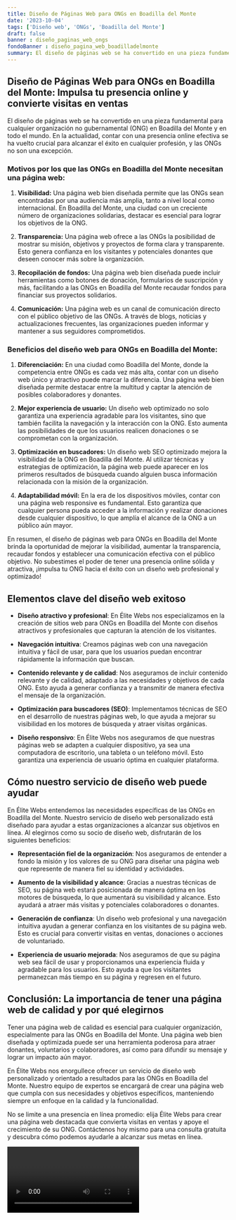```yaml
---
title: Diseño de Páginas Web para ONGs en Boadilla del Monte
date: '2023-10-04'
tags: ['Diseño web', 'ONGs', 'Boadilla del Monte']
draft: false
banner : diseño_paginas_web_ongs
fondoBanner : diseño_pagina_web_boadilladelmonte
summary: El diseño de páginas web se ha convertido en una pieza fundamental para cualquier organización no gubernamental (ONG) en Boadilla del Monte y en todo el mundo. En la actualidad, contar con una presencia online efectiva se ha vuelto crucial para alcanzar el éxito en cualquier profesión, y las ONGs no son una excepción.
---
```


## Diseño de Páginas Web para ONGs en Boadilla del Monte: Impulsa tu presencia online y convierte visitas en ventas

El diseño de páginas web se ha convertido en una pieza fundamental para cualquier organización no gubernamental (ONG) en Boadilla del Monte y en todo el mundo. En la actualidad, contar con una presencia online efectiva se ha vuelto crucial para alcanzar el éxito en cualquier profesión, y las ONGs no son una excepción.

### Motivos por los que las ONGs en Boadilla del Monte necesitan una página web:

1. **Visibilidad:** Una página web bien diseñada permite que las ONGs sean encontradas por una audiencia más amplia, tanto a nivel local como internacional. En Boadilla del Monte, una ciudad con un creciente número de organizaciones solidarias, destacar es esencial para lograr los objetivos de la ONG.

2. **Transparencia:** Una página web ofrece a las ONGs la posibilidad de mostrar su misión, objetivos y proyectos de forma clara y transparente. Esto genera confianza en los visitantes y potenciales donantes que deseen conocer más sobre la organización.

3. **Recopilación de fondos:** Una página web bien diseñada puede incluir herramientas como botones de donación, formularios de suscripción y más, facilitando a las ONGs en Boadilla del Monte recaudar fondos para financiar sus proyectos solidarios.

4. **Comunicación:** Una página web es un canal de comunicación directo con el público objetivo de las ONGs. A través de blogs, noticias y actualizaciones frecuentes, las organizaciones pueden informar y mantener a sus seguidores comprometidos.

### Beneficios del diseño web para ONGs en Boadilla del Monte:

1. **Diferenciación:** En una ciudad como Boadilla del Monte, donde la competencia entre ONGs es cada vez más alta, contar con un diseño web único y atractivo puede marcar la diferencia. Una página web bien diseñada permite destacar entre la multitud y captar la atención de posibles colaboradores y donantes.

2. **Mejor experiencia de usuario:** Un diseño web optimizado no solo garantiza una experiencia agradable para los visitantes, sino que también facilita la navegación y la interacción con la ONG. Esto aumenta las posibilidades de que los usuarios realicen donaciones o se comprometan con la organización.

3. **Optimización en buscadores:** Un diseño web SEO optimizado mejora la visibilidad de la ONG en Boadilla del Monte. Al utilizar técnicas y estrategias de optimización, la página web puede aparecer en los primeros resultados de búsqueda cuando alguien busca información relacionada con la misión de la organización.

4. **Adaptabilidad móvil:** En la era de los dispositivos móviles, contar con una página web responsive es fundamental. Esto garantiza que cualquier persona pueda acceder a la información y realizar donaciones desde cualquier dispositivo, lo que amplía el alcance de la ONG a un público aún mayor.

En resumen, el diseño de páginas web para ONGs en Boadilla del Monte brinda la oportunidad de mejorar la visibilidad, aumentar la transparencia, recaudar fondos y establecer una comunicación efectiva con el público objetivo. No subestimes el poder de tener una presencia online sólida y atractiva, ¡impulsa tu ONG hacia el éxito con un diseño web profesional y optimizado!

<GifSeo />

<Cta />

## Elementos clave del diseño web exitoso

- **Diseño atractivo y profesional**: En Élite Webs nos especializamos en la creación de sitios web para ONGs en Boadilla del Monte con diseños atractivos y profesionales que capturan la atención de los visitantes.

- **Navegación intuitiva**: Creamos páginas web con una navegación intuitiva y fácil de usar, para que los usuarios puedan encontrar rápidamente la información que buscan.

- **Contenido relevante y de calidad**: Nos aseguramos de incluir contenido relevante y de calidad, adaptado a las necesidades y objetivos de cada ONG. Esto ayuda a generar confianza y a transmitir de manera efectiva el mensaje de la organización.

- **Optimización para buscadores (SEO)**: Implementamos técnicas de SEO en el desarrollo de nuestras páginas web, lo que ayuda a mejorar su visibilidad en los motores de búsqueda y atraer visitas orgánicas.

- **Diseño responsivo**: En Élite Webs nos aseguramos de que nuestras páginas web se adapten a cualquier dispositivo, ya sea una computadora de escritorio, una tableta o un teléfono móvil. Esto garantiza una experiencia de usuario óptima en cualquier plataforma.

## Cómo nuestro servicio de diseño web puede ayudar

En Élite Webs entendemos las necesidades específicas de las ONGs en Boadilla del Monte. Nuestro servicio de diseño web personalizado está diseñado para ayudar a estas organizaciones a alcanzar sus objetivos en línea. Al elegirnos como su socio de diseño web, disfrutarán de los siguientes beneficios:

- **Representación fiel de la organización**: Nos aseguramos de entender a fondo la misión y los valores de su ONG para diseñar una página web que represente de manera fiel su identidad y actividades.

- **Aumento de la visibilidad y alcance**: Gracias a nuestras técnicas de SEO, su página web estará posicionada de manera óptima en los motores de búsqueda, lo que aumentará su visibilidad y alcance. Esto ayudará a atraer más visitas y potenciales colaboradores o donantes.

- **Generación de confianza**: Un diseño web profesional y una navegación intuitiva ayudan a generar confianza en los visitantes de su página web. Esto es crucial para convertir visitas en ventas, donaciones o acciones de voluntariado.

- **Experiencia de usuario mejorada**: Nos aseguramos de que su página web sea fácil de usar y proporcionamos una experiencia fluida y agradable para los usuarios. Esto ayuda a que los visitantes permanezcan más tiempo en su página y regresen en el futuro.

## Conclusión: La importancia de tener una página web de calidad y por qué elegirnos

Tener una página web de calidad es esencial para cualquier organización, especialmente para las ONGs en Boadilla del Monte. Una página web bien diseñada y optimizada puede ser una herramienta poderosa para atraer donantes, voluntarios y colaboradores, así como para difundir su mensaje y lograr un impacto aún mayor.

En Élite Webs nos enorgullece ofrecer un servicio de diseño web personalizado y orientado a resultados para las ONGs en Boadilla del Monte. Nuestro equipo de expertos se encargará de crear una página web que cumpla con sus necesidades y objetivos específicos, manteniendo siempre un enfoque en la calidad y la funcionalidad.

No se limite a una presencia en línea promedio: elija Élite Webs para crear una página web destacada que convierta visitas en ventas y apoye el crecimiento de su ONG. Contáctenos hoy mismo para una consulta gratuita y descubra cómo podemos ayudarle a alcanzar sus metas en línea.

<Video />

<CtaBot job='ONGs' city='Boadilla del Monte'/>

<Gmaps query='Boadilla del Monte+españa+maps' />
